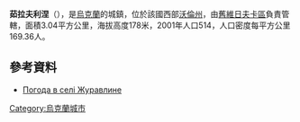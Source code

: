 {{coord|51|18|28|N|24|31|55|E|scale:30000|display=title}}

'''茹拉夫利涅'''（{{lang-uk|Журавлине}}），是[[烏克蘭|烏克蘭]]的城鎮，位於該國西部[[沃倫州|沃倫州]]，由[[舊維日夫卡區|舊維日夫卡區]]負責管轄，面積3.04平方公里，海拔高度178米，2001年人口514，人口密度每平方公里169.36人。

==參考資料==
* [http://weather.in.ua/ua/volynskaja/7959 Погода в селі Журавлине] {{Wayback|url=http://weather.in.ua/ua/volynskaja/7959 |date=20161117161706 }}

{{Ukraine-geo-stub}}
[[Category:烏克蘭城市|Category:烏克蘭城市]]